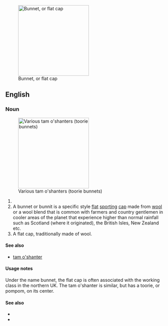 [[Image:Flat-cap.jpg|thumb|right|220px|Bunnet, or flat cap]]
==English==

===Noun===
{{en-noun}}
[[Image:Tam-o-shanters.jpg|thumb|right|220px|Various tam o'shanters (toorie bunnets)]]

# {{alternative spelling of|[[bonnet]]}}
# A bunnet or bunnit is a specific style [[flat]] [[sport]]ing [[cap]] made from [[wool]] or a wool blend that is common with farmers and country gentlemen in cooler areas of the planet that experience higher than normal rainfall such as Scotland (where it originated), the British Isles, New Zealand etc.
# A flat cap, traditionally made of wool.

====See also====
*[[tam o'shanter]]

====Usage notes====
Under the name bunnet, the flat cap is often associated with the working class in the northern UK. The tam o'shanter is similar, but has a toorie, or pompom, on its center.

====See also====
* {{pedialite|Flat cap}}
* {{pedialite|Tam o'shanter (hat)}}